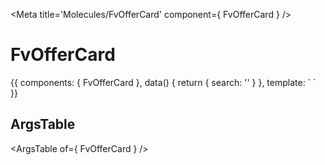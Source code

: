 
<Meta title='Molecules/FvOfferCard' component={ FvOfferCard } />

# FvOfferCard

<Canvas>
<Story name='Common' height='150px'>{{
  components: { FvOfferCard },
  data() {
    return {
      search: ''
    }
  },
  template: `<FvOfferCard
    :search="search"
  >
  </FvOfferCard>`
}}</Story>
</Canvas>

## ArgsTable

<ArgsTable of={ FvOfferCard } />
